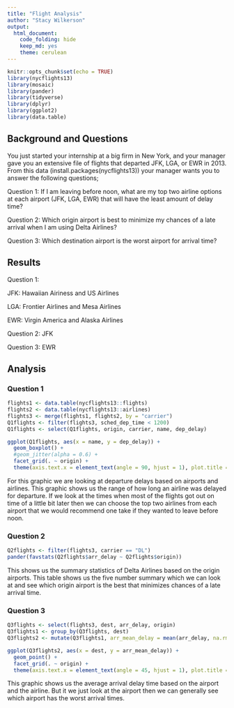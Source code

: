 ```yaml
---
title: "Flight Analysis"
author: "Stacy Wilkerson"
output: 
  html_document:
    code_folding: hide
    keep_md: yes
    theme: cerulean
---
```


```r
knitr::opts_chunk$set(echo = TRUE)
library(nycflights13)
library(mosaic)
library(pander)
library(tidyverse)
library(dplyr)
library(ggplot2)
library(data.table)
```

## Background and Questions
You just started your internship at a big firm in New York, and your manager gave you an extensive file of flights that departed JFK, LGA, or EWR in 2013. From this data (install.packages(nycflights13)) your manager wants you to answer the following questions;

Question 1: If I am leaving before noon, what are my top two airline options at each airport (JFK, LGA, EWR) that will have the least amount of delay time?

Question 2: Which origin airport is best to minimize my chances of a late arrival when I am using Delta Airlines?

Question 3: Which destination airport is the worst airport for arrival time?

## Results

Question 1: 

JFK: Hawaiian Airiness and US Airlines

LGA: Frontier Airlines and Mesa Airlines

EWR: Virgin America and Alaska Airlines

Question 2: JFK

Question 3: EWR

## Analysis

### Question 1

```r
flights1 <- data.table(nycflights13::flights)
flights2 <- data.table(nycflights13::airlines)
flights3 <- merge(flights1, flights2, by = "carrier")
Q1flights <- filter(flights3, sched_dep_time < 1200)
Q1flights <- select(Q1flights, origin, carrier, name, dep_delay)
```



```r
ggplot(Q1flights, aes(x = name, y = dep_delay)) +
  geom_boxplot() +
  #geom_jitter(alpha = 0.6) +
  facet_grid(. ~ origin) +
  theme(axis.text.x = element_text(angle = 90, hjust = 1), plot.title = element_text(hjust = 0.5))
```

For this graphic we are looking at departure delays based on airports and airlines. This graphic shows us the range of how long an airline was delayed for departure. If we look at the times when most of the flights got out on time of a little bit later then we can choose the top two airlines from each airport that we would recommend one take if they wanted to leave before noon. 

### Question 2

```r
Q2flights <- filter(flights3, carrier == "DL")
pander(favstats(Q2flights$arr_delay ~ Q2flights$origin))
```

This shows us the summary statistics of Delta Airlines based on the origin airports. This table shows us the five number summary which we can look at and see which origin airport is the best that minimizes chances of a late arrival time. 

### Question 3

```r
Q3flights <- select(flights3, dest, arr_delay, origin)
Q3flights1 <- group_by(Q3flights, dest)
Q3flights2 <- mutate(Q3flights1, arr_mean_delay = mean(arr_delay, na.rm = TRUE))
```

```r
ggplot(Q3flights2, aes(x = dest, y = arr_mean_delay)) +
  geom_point() +
  facet_grid(. ~ origin) +
  theme(axis.text.x = element_text(angle = 45, hjust = 1), plot.title = element_text(hjust = 0.5))
```

This graphic shows us the average arrival delay time based on the airport and the airline. But it we just look at the airport then we can generally see which airport has the worst arrival times. 


